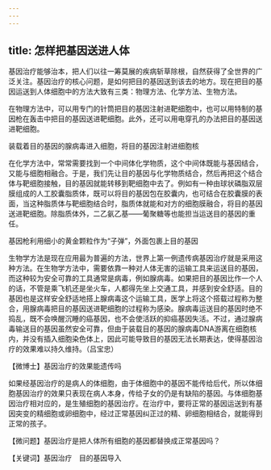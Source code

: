 ```yaml
---
---
---
```

title: 怎样把基因送进人体
---




基因治疗能够治本，把人们以往一筹莫展的疾病斩草除根，自然获得了全世界的广泛关注。基因治疗的核心问题，是如何把目的基因送到该去的地方。现在把目的基因运送到人体细胞中的方法大致有三类：物理方法、化学方法、生物方法。

在物理方法中，可以用专门的针筒把目的基因注射进靶细胞中，也可以用特制的基因枪在轰击中把目的基因送进靶细胞。此外，还可以用电穿孔的办法把目的基因送进靶细胞。

装载着目的基因的腺病毒进入细胞，将目的基因注射进细胞核



在化学方法中，常常需要找到一个中间体化学物质，这个中间体既能与基因结合，又能与细胞相融合。于是，我们先让目的基因与化学物质结合，然后再把这个结合体与靶细胞接触，目的基因就能转移到靶细胞中去了。例如有一种由球状磷脂双层膜组成的人工胶囊脂质体，既可以将目的基因包在胶囊内，也可结合在胶囊膜的表面，当这种脂质体与靶细胞结合时，脂质体就能和对方的细胞膜融合，将目的基因送进靶细胞。除脂质体外，二乙氨乙基——葡聚糖等也能担当运送目的基因的重任。

基因枪利用细小的黄金颗粒作为“子弹”，外面包裹上目的基因



生物学方法是现在应用最为普遍的方法，世界上第一例遗传病基因治疗就是采用这种方法。在生物学方法中，需要依靠一种对人体无害的运输工具来运送目的基因，而这种较为安全可靠的工具通常是病毒，例如腺病毒。如果把目的基因比作一个人的话，不管是乘飞机还是坐火车，人都得先坐上交通工具，并感到安全舒适。目的基因也是这样安全舒适地搭上腺病毒这个运输工具，医学上将这个搭载过程称为整合，用腺病毒把目的基因送进靶细胞的过程称为感染。腺病毒运送目的基因时绝不捣乱，既不会唤醒沉睡的癌基因，也不会使活跃的抑癌基因失活。不过，通过腺病毒输送目的基因虽然安全可靠，但由于装载目的基因的腺病毒DNA游离在细胞核内，并没有插入细胞染色体上，因此可能导致目的基因无法长期表达，使得基因治疗的效果难以持久维持。（吕宝忠）





【微博士】基因治疗的效果能遗传吗

如果经基因治疗的是病人的体细胞，由于体细胞中的基因不能传给后代，所以体细胞基因治疗的效果只表现在病人本身，传给子女的仍是有缺陷的基因。与体细胞基因治疗相对应的，是生殖细胞的基因治疗。在治疗中，要将正常的基因运送到有基因突变的精细胞或卵细胞中，经过正常基因纠正过的精、卵细胞相结合，就能得到正常的孩子。

【微问题】基因治疗是把人体所有细胞的基因都替换成正常基因吗？

【关键词】基因治疗　目的基因导入